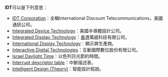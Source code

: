 '''IDT'''可以是下列意思：

* [[IDT_Corporation|IDT Corporation]]：全稱International Discount Telecommunications，美國通訊公司。
* [[Integrated_Device_Technology|Integrated Device Technology]]：美國半導體設計公司。
* [[萬威科技|Integrated Display Technology]]：[[香港|香港]]萬威科技有限公司。
* [[IDTech|International Display Technology]]：顯示屏生產商。
* [[Interactive_Digital_Technologies|Interactive Digital Technologies]]：互動國際數位股份有限公司。
* [[以色列日光節約時間|Israel Daylight Time]]：以色列日光節約時間。
* [[中斷描述表|Interrupt descriptor table]]：中斷描述表。
* [[智能設計假說|Intelligent Design (Theory)]]：智能設計假說。

{{disambig|cat=三字拉丁字母縮寫消歧義}}